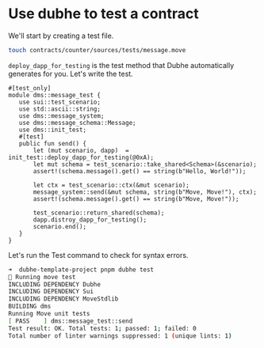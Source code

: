 # Use dubhe to test a contract

We'll start by creating a test file.
```bash
touch contracts/counter/sources/tests/message.move
```
`deploy_dapp_for_testing` is the test method that Dubhe automatically generates for you.
Let's write the test.

 ```sui move
#[test_only]
module dms::message_test {
    use sui::test_scenario;
    use std::ascii::string;
    use dms::message_system;
    use dms::message_schema::Message;
    use dms::init_test;
    #[test]
    public fun send() {
        let (mut scenario, dapp)  = init_test::deploy_dapp_for_testing(@0xA);
        let mut schema = test_scenario::take_shared<Schema>(&scenario);
        assert!(schema.message().get() == string(b"Hello, World!"));

        let ctx = test_scenario::ctx(&mut scenario);
        message_system::send(&mut schema, string(b"Move, Move!"), ctx);
        assert!(schema.message().get() == string(b"Move, Move!"));

        test_scenario::return_shared(schema);
        dapp.distroy_dapp_for_testing();
        scenario.end();
    }
}
```

Let's run the Test command to check for syntax errors.
```bash
➜  dubhe-template-project pnpm dubhe test
🚀 Running move test
INCLUDING DEPENDENCY Dubhe
INCLUDING DEPENDENCY Sui
INCLUDING DEPENDENCY MoveStdlib
BUILDING dms
Running Move unit tests
[ PASS    ] dms::message_test::send
Test result: OK. Total tests: 1; passed: 1; failed: 0
Total number of linter warnings suppressed: 1 (unique lints: 1)
```